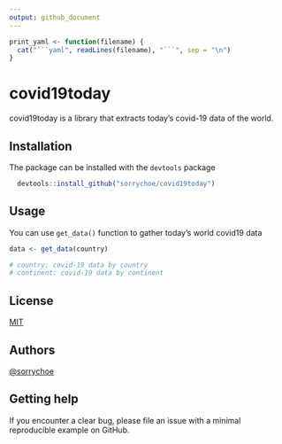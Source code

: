 ```yaml
---
output: github_document
---
```


<!-- README.md is generated from README.Rmd. Please edit that file -->

```r
print_yaml <- function(filename) {
  cat("```yaml", readLines(filename), "```", sep = "\n")
}
```


# covid19today

covid19today is a library that extracts today's covid-19 data of the world.



## Installation

The package can be installed with the `devtools` package

```r
  devtools::install_github("sorrychoe/covid19today")
```
    

## Usage

You can use `get_data()` function to gather today's world covid19 data

```r
data <- get_data(country)

# country: covid-19 data by country
# continent: covid-19 data by continent
```

## License

[MIT](https://choosealicense.com/licenses/mit/)


## Authors

[@sorrychoe](https://www.github.com/sorrychoe)


## Getting help

If you encounter a clear bug, please file an issue with a minimal reproducible example on GitHub. 
